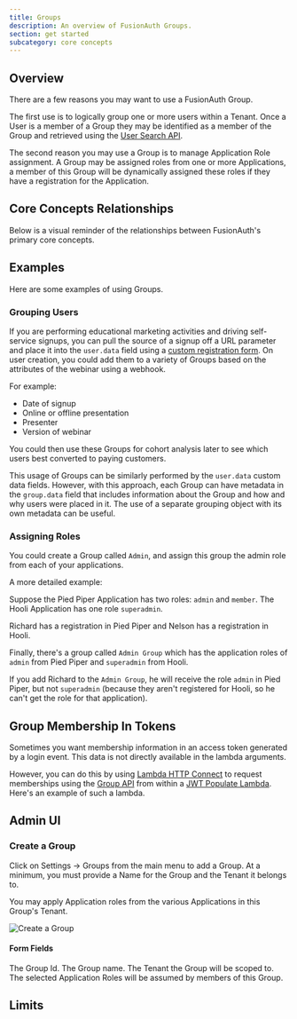 ```yaml
---
title: Groups
description: An overview of FusionAuth Groups.
section: get started
subcategory: core concepts
---
```


## Overview

There are a few reasons you may want to use a FusionAuth Group.

The first use is to logically group one or more users within a Tenant. Once a User is a member of a Group they may be identified as a member of the Group and retrieved using the [User Search API](/docs/apis/users#search-for-users).

The second reason you may use a Group is to manage Application Role assignment. A Group may be assigned roles from one or more Applications, a member of this Group will be dynamically assigned these roles if they have a registration for the Application.

## Core Concepts Relationships

Below is a visual reminder of the relationships between FusionAuth's primary core concepts.

<Diagram active="Group" />

## Examples

Here are some examples of using Groups.

### Grouping Users

If you are performing educational marketing activities and driving self-service signups, you can pull the source of a signup off a URL parameter and place it into the `user.data` field using a [custom registration form](/docs/lifecycle/register-users/advanced-registration-forms). On user creation, you could add them to a variety of Groups based on the attributes of the webinar using a webhook.

For example:

* Date of signup
* Online or offline presentation
* Presenter
* Version of webinar

You could then use these Groups for cohort analysis later to see which users best converted to paying customers.

This usage of Groups can be similarly performed by the `user.data` custom data fields. However, with this approach, each Group can have metadata in the `group.data` field that includes information about the Group and how and why users were placed in it. The use of a separate grouping object with its own metadata can be useful.

### Assigning Roles

You could create a Group called `Admin`, and assign this group the admin role from each of your applications.

A more detailed example: 

Suppose the Pied Piper Application has two roles: `admin` and `member`. The Hooli Application has one role `superadmin`.

Richard has a registration in Pied Piper and Nelson has a registration in Hooli.

Finally, there's a group called `Admin Group` which has the application roles of `admin` from Pied Piper and `superadmin` from Hooli.

If you add Richard to the `Admin Group`, he will receive the role `admin` in Pied Piper, but not `superadmin` (because they aren't registered for Hooli, so he can't get the role for that application).  

## Group Membership In Tokens

Sometimes you want membership information in an access token generated by a login event. This data is not directly available in the lambda arguments.

However, you can do this by using [Lambda HTTP Connect](/docs/extend/code/lambdas/#using-lambda-http-connect) to request memberships using the [Group API](/docs/apis/groups) from within a [JWT Populate Lambda](/docs/extend/code/lambdas/jwt-populate). Here's an example of such a lambda.

<MembershipLambda />

<AdvancedPlanBlurb />

## Admin UI

### Create a Group

Click on <Breadcrumb>Settings -> Groups</Breadcrumb> from the main menu to add a Group. At a minimum, you must provide a <InlineField>Name</InlineField> for the Group and the <InlineField>Tenant</InlineField> it belongs to.

You may apply Application roles from the various Applications in this Group's Tenant.

![Create a Group](/img/docs/get-started/core-concepts/create-group.png)

#### Form Fields

<APIBlock>
  <APIField name="Id" optional>
    The Group Id.
  </APIField>
  <APIField name="Name" required>
    The Group name.
  </APIField>
  <APIField name="Tenant" required>
    The Tenant the Group will be scoped to.
  </APIField>
  <APIField name="Application Roles" optional>
    The selected Application Roles will be assumed by members of this Group.
  </APIField>
</APIBlock>

## Limits

<GroupLimits />
